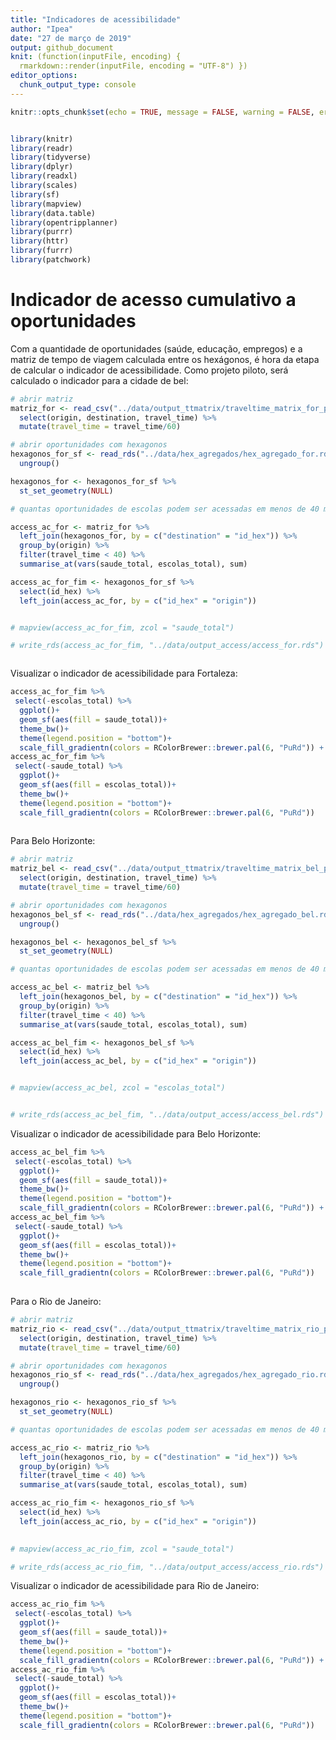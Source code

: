 ```yaml
---
title: "Indicadores de acessibilidade"
author: "Ipea"
date: "27 de março de 2019"
output: github_document
knit: (function(inputFile, encoding) {
  rmarkdown::render(inputFile, encoding = "UTF-8") })
editor_options: 
  chunk_output_type: console
---
```


```r
knitr::opts_chunk$set(echo = TRUE, message = FALSE, warning = FALSE, error = FALSE, eval = TRUE)


library(knitr)
library(readr)
library(tidyverse)
library(dplyr)
library(readxl)
library(scales)
library(sf)
library(mapview)
library(data.table)
library(opentripplanner)
library(purrr)
library(httr)
library(furrr)
library(patchwork)

```

# Indicador de acesso cumulativo a oportunidades

Com a quantidade de oportunidades (saúde, educação, empregos) e a matriz de tempo de viagem calculada entre os hexágonos, é hora da etapa de calcular o indicador de acessibilidade. Como projeto piloto, será calculado o indicador para a cidade de bel:

```r

# abrir matriz
matriz_for <- read_csv("../data/output_ttmatrix/traveltime_matrix_for_python.csv") %>%
  select(origin, destination, travel_time) %>%
  mutate(travel_time = travel_time/60)

# abrir oportunidades com hexagonos
hexagonos_for_sf <- read_rds("../data/hex_agregados/hex_agregado_for.rds") %>%
  ungroup()

hexagonos_for <- hexagonos_for_sf %>%
  st_set_geometry(NULL)

# quantas oportunidades de escolas podem ser acessadas em menos de 40 minutos?

access_ac_for <- matriz_for %>%
  left_join(hexagonos_for, by = c("destination" = "id_hex")) %>%
  group_by(origin) %>%
  filter(travel_time < 40) %>%
  summarise_at(vars(saude_total, escolas_total), sum)

access_ac_for_fim <- hexagonos_for_sf %>%
  select(id_hex) %>%
  left_join(access_ac_for, by = c("id_hex" = "origin"))


# mapview(access_ac_for_fim, zcol = "saude_total")

# write_rds(access_ac_for_fim, "../data/output_access/access_for.rds")



```

Visualizar o indicador de acessibilidade para Fortaleza:

```r

access_ac_for_fim %>%
 select(-escolas_total) %>%
  ggplot()+
  geom_sf(aes(fill = saude_total))+
  theme_bw()+
  theme(legend.position = "bottom")+
  scale_fill_gradientn(colors = RColorBrewer::brewer.pal(6, "PuRd")) +
access_ac_for_fim %>%
 select(-saude_total) %>%
  ggplot()+
  geom_sf(aes(fill = escolas_total))+
  theme_bw()+
  theme(legend.position = "bottom")+
  scale_fill_gradientn(colors = RColorBrewer::brewer.pal(6, "PuRd"))
  

```


Para Belo Horizonte:

```r

# abrir matriz
matriz_bel <- read_csv("../data/output_ttmatrix/traveltime_matrix_bel_python.csv") %>%
  select(origin, destination, travel_time) %>%
  mutate(travel_time = travel_time/60)

# abrir oportunidades com hexagonos
hexagonos_bel_sf <- read_rds("../data/hex_agregados/hex_agregado_bel.rds") %>%
  ungroup()

hexagonos_bel <- hexagonos_bel_sf %>%
  st_set_geometry(NULL)

# quantas oportunidades de escolas podem ser acessadas em menos de 40 minutos?

access_ac_bel <- matriz_bel %>%
  left_join(hexagonos_bel, by = c("destination" = "id_hex")) %>%
  group_by(origin) %>%
  filter(travel_time < 40) %>%
  summarise_at(vars(saude_total, escolas_total), sum)

access_ac_bel_fim <- hexagonos_bel_sf %>%
  select(id_hex) %>%
  left_join(access_ac_bel, by = c("id_hex" = "origin"))


# mapview(access_ac_bel, zcol = "escolas_total")


# write_rds(access_ac_bel_fim, "../data/output_access/access_bel.rds")

```

Visualizar o indicador de acessibilidade para Belo Horizonte:

```r

access_ac_bel_fim %>%
 select(-escolas_total) %>%
  ggplot()+
  geom_sf(aes(fill = saude_total))+
  theme_bw()+
  theme(legend.position = "bottom")+
  scale_fill_gradientn(colors = RColorBrewer::brewer.pal(6, "PuRd")) +
access_ac_bel_fim %>%
 select(-saude_total) %>%
  ggplot()+
  geom_sf(aes(fill = escolas_total))+
  theme_bw()+
  theme(legend.position = "bottom")+
  scale_fill_gradientn(colors = RColorBrewer::brewer.pal(6, "PuRd"))
  

```

Para o Rio de Janeiro:

```r

# abrir matriz
matriz_rio <- read_csv("../data/output_ttmatrix/traveltime_matrix_rio_python.csv") %>%
  select(origin, destination, travel_time) %>%
  mutate(travel_time = travel_time/60)

# abrir oportunidades com hexagonos
hexagonos_rio_sf <- read_rds("../data/hex_agregados/hex_agregado_rio.rds") %>%
  ungroup()

hexagonos_rio <- hexagonos_rio_sf %>%
  st_set_geometry(NULL)

# quantas oportunidades de escolas podem ser acessadas em menos de 40 minutos?

access_ac_rio <- matriz_rio %>%
  left_join(hexagonos_rio, by = c("destination" = "id_hex")) %>%
  group_by(origin) %>%
  filter(travel_time < 40) %>%
  summarise_at(vars(saude_total, escolas_total), sum)

access_ac_rio_fim <- hexagonos_rio_sf %>%
  select(id_hex) %>%
  left_join(access_ac_rio, by = c("id_hex" = "origin"))
  

# mapview(access_ac_rio_fim, zcol = "saude_total")

# write_rds(access_ac_rio_fim, "../data/output_access/access_rio.rds")

```

Visualizar o indicador de acessibilidade para Rio de Janeiro:

```r

access_ac_rio_fim %>%
 select(-escolas_total) %>%
  ggplot()+
  geom_sf(aes(fill = saude_total))+
  theme_bw()+
  theme(legend.position = "bottom")+
  scale_fill_gradientn(colors = RColorBrewer::brewer.pal(6, "PuRd")) +
access_ac_rio_fim %>%
 select(-saude_total) %>%
  ggplot()+
  geom_sf(aes(fill = escolas_total))+
  theme_bw()+
  theme(legend.position = "bottom")+
  scale_fill_gradientn(colors = RColorBrewer::brewer.pal(6, "PuRd"))
  

```